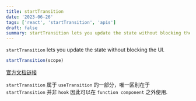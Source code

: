 ```yaml
---
title: startTransition
date: '2023-06-26'
tags: ['react', 'startTransition', 'apis']
draft: false
summary: startTransition lets you update the state without blocking the UI.
---
```


`startTransition` lets you update the state without blocking the UI.

```jsx
startTransition(scope)
```

[官方文档链接](https://react.dev/reference/react/startTransition)

`startTransition` 属于 `useTransition` 的一部分，唯一区别在于 `startTransition` 并非 `hook` 因此可以在 `function component` 之外使用.
